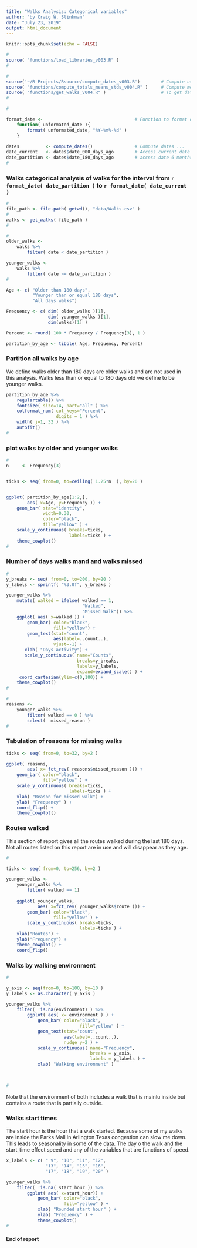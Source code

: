 ```yaml
---
title: "Walks Analysis: Categorical variables"
author: "by Craig W. Slinkman"
date: "July 23, 2019"
output: html_document
---
```


```r
knitr::opts_chunk$set(echo = FALSE)
```


```r
#
source( "functions/load_libraries_v003.R" )
#
```

```r
#
source('~/R-Projects/Rsource/compute_dates_v003.R')        # Compute useful dates ...
source( "functions/compute_totals_means_stds_v004.R" )     # Compute means and totals 
source( "functions/get_walks_v004.R" )                     # To get data ...
#
```


```r
#

format_date <-                                   # Function to format dates 
    function( unformated_date ){
        format( unformated_date, "%Y-%m%-%d" )
    } 
        
dates          <- compute_dates()                # Compute dates ...
date_current   <- dates$date_000_days_ago        # Access current date ...
date_partition <- dates$date_180_days_ago        # access date 6 months ago ...
#
```


### Walks categorical analysis of walks for the interval from `r format_date( date_partition ) ` to `r format_date( date_current )`


```r
#
file_path <- file.path( getwd(), "data/Walks.csv" )
#
walks <- get_walks( file_path )
#
```

```r
#
older_walks <- 
    walks %>% 
        filter( date < date_partition ) 

younger_walks <- 
    walks %>% 
        filter( date >= date_partition )
#
```

```r

Age <- c( "Older than 180 days",
          "Younger than or equal 180 days",
          "All days walks")

Frequency <- c( dim( older_walks )[1],
                dim( younger_walks )[1],
                dim(walks)[1] )

Percent <- round( 100 * Frequency / Frequency[3], 1 )

partition_by_age <- tibble( Age, Frequency, Percent)

```

### Partition all walks by age

We define walks older than 180 days are older walks and are not used in this analysis.  Walks less than or equal to 180 days old we define to be younger walks.

```r

partition_by_age %>% 
    regulartable() %>% 
    fontsize( size=14, part="all" ) %>% 
    colformat_num( col_keys="Percent",
                   digits = 1 ) %>% 
    width( j=1, 32 ) %>% 
    autofit()
#     
```

### plot walks by older and younger walks 

```r
#
n     <- Frequency[3]


ticks <- seq( from=0, to=ceiling( 1.25*n  ), by=20 )


ggplot( partition_by_age[1:2,],
        aes( x=Age, y=Frequency )) +
    geom_bar( stat="identity",
              width=0.30,
              color="black",
              fill="yellow" ) +
    scale_y_continuous( breaks=ticks, 
                        labels=ticks ) +
    theme_cowplot()
#
```


### Number of days walks mand and walks missed

```r
#
y_breaks <- seq( from=0, to=200, by=20 )
y_labels <- sprintf( "%3.0f", y_breaks )

younger_walks %>% 
    mutate( walked = ifelse( walked == 1, 
                             "Walked",
                             "Missed Walk")) %>% 
    ggplot( aes( x=walked )) +
        geom_bar( color="black",
                  fill="yellow") +
        geom_text(stat='count', 
                  aes(label=..count..), 
                  vjust=-1) +
       xlab( "Days activity") +
       scale_y_continuous( name="Counts",
                           breaks=y_breaks, 
                           labels=y_labels,
                           expand=expand_scale() ) +
     coord_cartesian(ylim=c(0,180)) +
    theme_cowplot() 
#
```



```r
#
reasons <-
    younger_walks %>% 
        filter( walked == 0 ) %>% 
        select(  missed_reason )
#
```

### Tabulation of reasons for missing walks

```r

ticks <- seq( from=0, to=32, by=2 )

ggplot( reasons,
        aes( x= fct_rev( reasons$missed_reason ))) +
    geom_bar( color="black",
              fill="yellow" ) +
    scale_y_continuous( breaks=ticks,
                        labels=ticks ) +
    xlab( "Reason for missed walk") +
    ylab( "Frequency" ) +
    coord_flip() +
    theme_cowplot()

```

### Routes walked

This section of report gives all the routes walked during the last 180 days.  Not all
routes listed on this report are in use and will disappear as they age.

```r
#

ticks <- seq( from=0, to=256, by=2 )

younger_walks <- 
    younger_walks %>% 
        filter( walked == 1)
    
    ggplot( younger_walks,
            aes( x=fct_rev( younger_walks$route ))) +
        geom_bar( color="black",
                  fill="yellow" ) +
        scale_y_continuous( breaks=ticks,
                            labels=ticks ) +
    xlab("Routes") +
    ylab("Frequency") +
    theme_cowplot() +
    coord_flip()
```

### Walks by walking environment

```r
#

y_axis <- seq(from=0, to=100, by=10 )
y_labels <- as.character( y_axis )

younger_walks %>% 
    filter( !is.na(environment) ) %>% 
        ggplot( aes( x= environment ) ) +
            geom_bar( color="black",
                            fill="yellow" ) +
            geom_text(stat='count', 
                      aes(label=..count..),
                      nudge_y=2 ) +
            scale_y_continuous( name="Frequency",
                                breaks = y_axis,
                                labels = y_labels ) +
            xlab( "Walking environment" )
           


#
```

Note that the environment of both includes a walk that is mainlu inside but contains a route that is partially outside.

### Walks start times

The start hour is the hour that a walk started.  Because some of my walks are inside the Parks Mall in Arlington Texas congestion can slow me down.  This leads to seasonality in some of the data.  The day o the walk and the start_time effect speed and any of the variables that are functions of speed.  

```r

x_labels <- c( " 9", "10", "11", "12",
               "13", "14", "15", "16",
               "17", "18", "19", "20" )

younger_walks %>% 
    filter( !is.na( start_hour )) %>% 
        ggplot( aes( x=start_hour)) +
            geom_bar( color="black",
                      fill="yellow" ) +
            xlab( "Rounded start hour" ) +
            ylab( "Frequency" ) +
            theme_cowplot()
#
```


#### End of report
